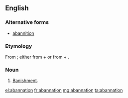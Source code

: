 ==English==

===Alternative forms===
* [[abannition]]

===Etymology===
From {{etyl|LL.|en}} {{term|abannatio|abannātiō|banishment|lang=la}}; either from {{term|ab||from, away|lang=la}} + {{term|annus||year|lang=la}} or from {{term|ad|lang=la}} + {{term|bannio|banniō|publish, proclaim|lang=la}}.

===Noun===
{{en-noun}}

# {{context|obsolete|legal|lang=en}} [[banishment|Banishment]].

[[el:abannation]]
[[fr:abannation]]
[[mg:abannation]]
[[ta:abannation]]